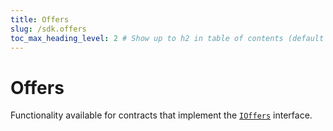 ---
title: Offers
slug: /sdk.offers
toc_max_heading_level: 2 # Show up to h2 in table of contents (default is up to h3)
---

# Offers

Functionality available for contracts that implement the
[`IOffers`](/contracts/IOffers) interface.
